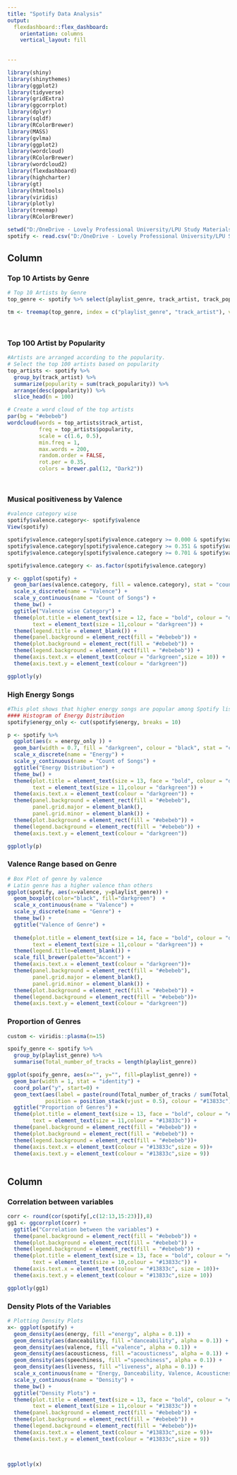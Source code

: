 ---
title: "Spotify Data Analysis"
output: 
  flexdashboard::flex_dashboard:
    orientation: columns
    vertical_layout: fill
    
 
---
<style>                     
.navbar {
  background-color:#13833c;
  border-color:black;
}
.navbar-brand {
color:black!important;
}

.navbar-inverse .navbar-nav>li > a:hover, .navbar-inverse .navbar-nav > li > a:focus {
  color: #0f0f0f;
  background-color: #0f0f0f;
}


</style>  

```{r setup, include=FALSE}
library(shiny)
library(shinythemes)
library(ggplot2)
library(tidyverse)
library(gridExtra)
library(ggcorrplot)
library(dplyr)
library(sqldf)
library(RColorBrewer)
library(MASS)
library(gvlma)
library(ggplot2)
library(wordcloud)
library(RColorBrewer)
library(wordcloud2)
library(flexdashboard)
library(highcharter)
library(gt)
library(htmltools)
library(viridis)
library(plotly)
library(treemap)
library(RColorBrewer)
```

```{r}
setwd("D:/OneDrive - Lovely Professional University/LPU Study Materials/SEMESTER 6  ___  05JAN2023 - PRESENT/INT232   DATA SCIENCE TOOLBOX  R PROGRAMMING   3/SpotifyAnalysis")
spotify <- read.csv("D:/OneDrive - Lovely Professional University/LPU Study Materials/SEMESTER 6  ___  05JAN2023 - PRESENT/INT232   DATA SCIENCE TOOLBOX  R PROGRAMMING   3/SpotifyAnalysis/spotify_songs.csv", stringsAsFactors = T)

```



Column {.tabset .tabset .tabset .tabset .tabset .tabset-fade data-width=700}
-----------------------------------------------------------------------

### Top 10 Artists by Genre

```{r}
# Top 10 Artists by Genre
top_genre <- spotify %>% select(playlist_genre, track_artist, track_popularity) %>% group_by(playlist_genre,track_artist) %>% summarise(n = n()) %>% top_n(10, n)

tm <- treemap(top_genre, index = c("playlist_genre", "track_artist"), vSize = "n", vColor = 'playlist_genre', palette =  viridis(7),title="Top 10 Artists by Genre" )

 


```



### Top 100 Artist by Popularity

```{r}
#Artists are arranged according to the popularity. 
# Select the top 100 artists based on popularity
top_artists <- spotify %>% 
  group_by(track_artist) %>% 
  summarize(popularity = sum(track_popularity)) %>% 
  arrange(desc(popularity)) %>% 
  slice_head(n = 100)

# Create a word cloud of the top artists
par(bg = "#ebebeb")
wordcloud(words = top_artists$track_artist, 
          freq = top_artists$popularity,
          scale = c(1.6, 0.5), 
          min.freq = 1, 
          max.words = 200,
          random.order = FALSE, 
          rot.per = 0.35,
          colors = brewer.pal(12, "Dark2"))




```

### Musical positiveness by Valence

```{r}
#valence category wise
spotify$valence.category<- spotify$valence
View(spotify)

spotify$valence.category[spotify$valence.category >= 0.000 & spotify$valence.category <= 0.350 ] <- "Sad"
spotify$valence.category[spotify$valence.category >= 0.351 & spotify$valence.category <= 0.700 ] <- "Happy"
spotify$valence.category[spotify$valence.category >= 0.701 & spotify$valence.category <= 1.000 ] <- "Euphoric"

spotify$valence.category <- as.factor(spotify$valence.category)

y <- ggplot(spotify) + 
  geom_bar(aes(valence.category, fill = valence.category), stat = "count") +
  scale_x_discrete(name = "Valence") +
  scale_y_continuous(name = "Count of Songs") +
  theme_bw() +
  ggtitle("Valence wise Category") +
  theme(plot.title = element_text(size = 12, face = "bold", colour = "darkgreen"),
        text = element_text(size = 11,colour = "darkgreen")) +
  theme(legend.title = element_blank()) +
  theme(panel.background = element_rect(fill = "#ebebeb")) +
  theme(plot.background = element_rect(fill = "#ebebeb")) +
  theme(legend.background = element_rect(fill = "#ebebeb")) +
  theme(axis.text.x = element_text(colour = "darkgreen",size = 10)) +
  theme(axis.text.y = element_text(colour = "darkgreen"))

ggplotly(y)

```


### High Energy Songs
```{r}
#This plot shows that higher energy songs are popular among Spotify listeners.
#### Histogram of Energy Distribution
spotify$energy_only <- cut(spotify$energy, breaks = 10)

p <- spotify %>%
  ggplot(aes(x = energy_only )) +
  geom_bar(width = 0.7, fill = "darkgreen", colour = "black", stat = "count") +
  scale_x_discrete(name = "Energy") +
  scale_y_continuous(name = "Count of Songs") +
  ggtitle("Energy Distribution") +
  theme_bw() +
  theme(plot.title = element_text(size = 13, face = "bold", colour = "darkgreen"),
        text = element_text(size = 11,colour = "darkgreen")) +
  theme(axis.text.x = element_text(colour = "darkgreen")) +
  theme(panel.background = element_rect(fill = "#ebebeb"), 
        panel.grid.major = element_blank(),
        panel.grid.minor = element_blank()) +
  theme(plot.background = element_rect(fill = "#ebebeb")) +
  theme(legend.background = element_rect(fill = "#ebebeb")) +
  theme(axis.text.y = element_text(colour = "darkgreen"))

ggplotly(p)

```


### Valence Range based on Genre
```{r}
# Box Plot of genre by valence
# Latin genre has a higher valence than others
ggplot(spotify, aes(x=valence, y=playlist_genre)) +
  geom_boxplot(color="black", fill="darkgreen")  +
  scale_x_continuous(name = "Valence") +
  scale_y_discrete(name = "Genre") +
  theme_bw() +
  ggtitle("Valence of Genre") +
  
  theme(plot.title = element_text(size = 14, face = "bold", colour = "darkgreen"),
        text = element_text(size = 11,colour = "darkgreen")) +
  theme(legend.title=element_blank()) +
  scale_fill_brewer(palette="Accent") + 
  theme(axis.text.x = element_text(colour = "darkgreen"))+
  theme(panel.background = element_rect(fill = "#ebebeb"), 
        panel.grid.major = element_blank(),
        panel.grid.minor = element_blank()) +
  theme(plot.background = element_rect(fill = "#ebebeb")) +
  theme(legend.background = element_rect(fill = "#ebebeb"))+
  theme(axis.text.y = element_text(colour = "darkgreen"))

```

### Proportion of Genres
```{r}
custom <- viridis::plasma(n=15)

spoify_genre <- spotify %>% 
  group_by(playlist_genre) %>% 
  summarise(Total_number_of_tracks = length(playlist_genre))

ggplot(spoify_genre, aes(x="", y="", fill=playlist_genre)) + 
  geom_bar(width = 1, stat = "identity") + 
  coord_polar("y", start=0) + 
  geom_text(aes(label = paste(round(Total_number_of_tracks / sum(Total_number_of_tracks) * 100, 1), "%")),
            position = position_stack(vjust = 0.5), colour = "#13833c")+
  ggtitle("Proportion of Genres") +
  theme(plot.title = element_text(size = 13, face = "bold", colour = "#13833c"),
        text = element_text(size = 11,colour = "#13833c")) +
  theme(panel.background = element_rect(fill = "#ebebeb")) +
  theme(plot.background = element_rect(fill = "#ebebeb")) +
  theme(legend.background = element_rect(fill = "#ebebeb"))+
  theme(axis.text.x = element_text(colour = "#13833c",size = 9))+
  theme(axis.text.y = element_text(colour = "#13833c",size = 9))



```






Column {data-width=400}
-----------------------------------------------------------------------

### Correlation between variables

```{r}
corr <- round(cor(spotify[,c(12:13,15:23)]),8)
gg1 <- ggcorrplot(corr) +
  ggtitle("Correlation between the variables") +
  theme(panel.background = element_rect(fill = "#ebebeb")) +
  theme(plot.background = element_rect(fill = "#ebebeb")) +
  theme(legend.background = element_rect(fill = "#ebebeb")) +
  theme(plot.title = element_text(size = 13, face = "bold", colour = "#13833c"),
        text = element_text(size = 10,colour = "#13833c")) +
  theme(axis.text.x = element_text(colour = "#13833c", size = 10))+
  theme(axis.text.y = element_text(colour = "#13833c",size = 10))

ggplotly(gg1)

```



### Density Plots of the Variables

```{r}
# Plotting Density Plots
x<- ggplot(spotify) +
  geom_density(aes(energy, fill ="energy", alpha = 0.1)) + 
  geom_density(aes(danceability, fill ="danceability", alpha = 0.1)) + 
  geom_density(aes(valence, fill ="valence", alpha = 0.1)) + 
  geom_density(aes(acousticness, fill ="acousticness", alpha = 0.1)) + 
  geom_density(aes(speechiness, fill ="speechiness", alpha = 0.1)) + 
  geom_density(aes(liveness, fill ="liveness", alpha = 0.1)) + 
  scale_x_continuous(name = "Energy, Danceability, Valence, Acousticness, Speechiness, Liveness") +
  scale_y_continuous(name = "Density") +
  theme_bw() +
  ggtitle("Density Plots") +
  theme(plot.title = element_text(size = 13, face = "bold", colour = "#13833c"),
        text = element_text(size = 11,colour = "#13833c")) +
  theme(panel.background = element_rect(fill = "#ebebeb")) +
  theme(plot.background = element_rect(fill = "#ebebeb")) +
  theme(legend.background = element_rect(fill = "#ebebeb"))+
  theme(axis.text.x = element_text(colour = "#13833c",size = 9))+
  theme(axis.text.y = element_text(colour = "#13833c",size = 9))



ggplotly(x)


```


